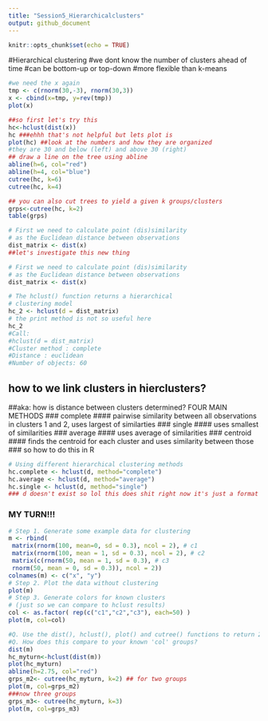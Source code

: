 ```yaml
---
title: "Session5_Hierarchicalclusters"
output: github_document
---
```


```r
knitr::opts_chunk$set(echo = TRUE)
```

#Hierarchical clustering 
#we dont know the number of clusters ahead of time 
#can be bottom-up or top-down
#more flexible than k-means
```r
#we need the x again
tmp <- c(rnorm(30,-3), rnorm(30,3))
x <- cbind(x=tmp, y=rev(tmp))
plot(x)
```
```r
##so first let's try this
hc<-hclust(dist(x))
hc ###ehhh that's not helpful but lets plot is
plot(hc) ##look at the numbers and how they are organized
#they are 30 and below (left) and above 30 (right) 
## draw a line on the tree using abline
abline(h=6, col="red")
abline(h=4, col="blue")
cutree(hc, k=6)
cutree(hc, k=4)

```
```r
## you can also cut trees to yield a given k groups/clusters
grps<-cutree(hc, k=2)
table(grps)
```

```r
# First we need to calculate point (dis)similarity
# as the Euclidean distance between observations
dist_matrix <- dist(x)
##let's investigate this new thing
```


```r
# First we need to calculate point (dis)similarity
# as the Euclidean distance between observations
dist_matrix <- dist(x)
```


```r
# The hclust() function returns a hierarchical
# clustering model
hc_2 <- hclust(d = dist_matrix)
# the print method is not so useful here
hc_2
#Call:
#hclust(d = dist_matrix)
#Cluster method : complete
#Distance : euclidean
#Number of objects: 60 
```

## how to we link clusters in hierclusters?
##aka: how is distance between clusters determined? FOUR MAIN METHODS
### complete
#### pairwise similarity between all observations in clusters 1 and 2, uses largest of similarties
### single
#### uses smallest of similarities 
### average
#### uses average of similarities
### centroid 
#### finds the centroid for each cluster and uses similarity between those
### so how to do this in R
```r
# Using different hierarchical clustering methods
hc.complete <- hclust(d, method="complete")
hc.average <- hclust(d, method="average")
hc.single <- hclust(d, method="single")
### d doesn't exist so lol this does shit right now it's just a format
```
### MY TURN!!! 
```r
# Step 1. Generate some example data for clustering
m <- rbind(
 matrix(rnorm(100, mean=0, sd = 0.3), ncol = 2), # c1
 matrix(rnorm(100, mean = 1, sd = 0.3), ncol = 2), # c2
 matrix(c(rnorm(50, mean = 1, sd = 0.3), # c3
 rnorm(50, mean = 0, sd = 0.3)), ncol = 2))
colnames(m) <- c("x", "y")
# Step 2. Plot the data without clustering
plot(m)
# Step 3. Generate colors for known clusters
# (just so we can compare to hclust results)
col <- as.factor( rep(c("c1","c2","c3"), each=50) )
plot(m, col=col)
```

```r
#Q. Use the dist(), hclust(), plot() and cutree() functions to return 2 and 3 clusters
#Q. How does this compare to your known 'col' groups?
dist(m)
hc_myturn<-hclust(dist(m))
plot(hc_myturn)
abline(h=2.75, col="red")
grps_m2<- cutree(hc_myturn, k=2) ## for two groups
plot(m, col=grps_m2)
###now three groups
grps_m3<- cutree(hc_myturn, k=3)
plot(m, col=grps_m3)
```

